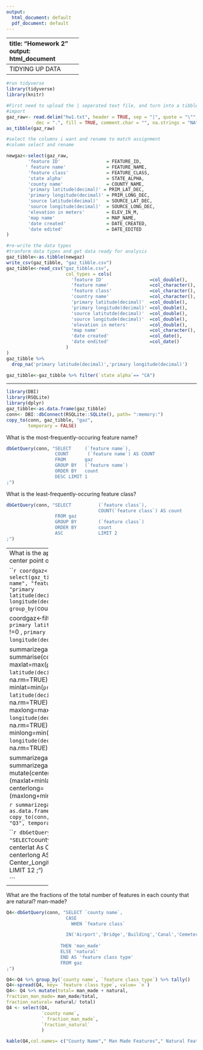 ```yaml
---
output:
  html_document: default
  pdf_document: default
---
```

-----
title: "Homework 2"
output: html_document
--------------------------
TIDYING UP DATA
--------------------------

```r
#run tidyverse
library(tidyverse)
library(knitr)
```


```r
#First need to upload the | seperated text file, and turn into a tibble
#import
gaz_raw<- read.delim("hw1.txt", header = TRUE, sep = "|", quote = "\"",
           dec = ".", fill = TRUE, comment.char = "", na.strings = "NA")
as_tibble(gaz_raw)
```


```r
#select the columns i want and rename to match assignment
#column select and rename 

newgaz<-select(gaz_raw,
        'feature ID'                 = FEATURE_ID,
       ' feature name'               = FEATURE_NAME,
        'feature class'              = FEATURE_CLASS,
        'state alpha'                = STATE_ALPHA,
        'county name'                = COUNTY_NAME,
        'primary latitude(decimal)' = PRIM_LAT_DEC,
        'primary longitude(decimal)' = PRIM_LONG_DEC,
        'source latitude(decimal)'   = SOURCE_LAT_DEC,
        'source longitude(decimal)'  = SOURCE_LONG_DEC,
        'elevation in meters'        = ELEV_IN_M,
        'map name'                   = MAP_NAME,
        'date created'               = DATE_CREATED,
        'date edited'                = DATE_EDITED
)

```


```r
#re-write the data types
#tranform data types and get data ready for analysis
gaz_tibble<-as.tibble(newgaz)
write_csv(gaz_tibble, "gaz_tibble.csv")
gaz_tibble<-read_csv("gaz_tibble.csv",
                      col_types = cols( 
                        'feature ID'                 =col_double(),
                        'feature name'               =col_character(),
                        'feature class'              =col_character(),
                        'country name'               =col_character(),
                        'primary latitude(decimal)'  =col_double(),
                        'primary longitude(decimal)' =col_double(),
                        'source latitutde(decimal)'  =col_double(),
                        'source longitude(decimal)'  =col_double(),
                        'elevation in meters'        =col_double(),
                        'map name'                   =col_character(),
                        'date created'               =col_date(),
                        'date endited'               =col_date()
                      )
)
gaz_tibble %>% 
  drop_na('primary latitude(decimal)','primary longitude(decimal)')

gaz_tibble<-gaz_tibble %>% filter(`state alpha`== "CA")

```
-------------

```r
library(DBI)
library(RSQLite)
library(dplyr)
gaz_tibble<-as.data.frame(gaz_tibble)
conn<- DBI::dbConnect(RSQLite::SQLite(), path= ":memory:")
copy_to(conn, gaz_tibble, "gaz",
        temporary = FALSE)
```

What is the most-frequently-occuring feature name?
```r
dbGetQuery(conn, "SELECT     (`feature name`), 
                  COUNT       (`feature name`) AS COUNT 
                  FROM       gaz 
                  GROUP BY   (`feature name`) 
                  ORDER BY   count 
                  DESC LIMIT 1
;") 

```
What is the least-frequently-occuring feature class?
```r
dbGetQuery(conn, "SELECT          (`feature class`),
                                  COUNT(`feature class`) AS count 
                  FROM gaz 
                  GROUP BY        (`feature class`) 
                  ORDER BY        count 
                  ASC             LIMIT 2
;")
```
---------------
What is the approximate center point of each county?

```r
coordgaz<- select(gaz_tibble, "county name", "feature class" , "primary latitude(decimal)","primary longitude(decimal)") %>% group_by(`county name`) 

coordgaz<-filter(coordgaz, `primary latitude(decimal)` !=0 , `primary longitude(decimal)` !=0)

summarizegaz<-summarise(coordgaz,
    maxlat=max(`primary latitude(decimal)`, na.rm=TRUE),
    minlat=min(`primary latitude(decimal)`, na.rm=TRUE), 
    maxlong=max(`primary longitude(decimal)`, na.rm=TRUE),
    minlong=min(`primary longitude(decimal)`, na.rm=TRUE))

summarizegaz<-summarizegaz %>% 
mutate(centerlat=(maxlat+minlat)/2, 
      centerlong=(maxlong+minlong)/2
)
```

```r
summarizegaz<-as.data.frame(summarizegaz)
copy_to(conn, summarizegaz, "Q3",
        temporary = FALSE)
```

```r

dbGetQuery(conn, "SELECT `county name`,
                          centerlat As Center_Latitude, 
                          centerlong AS Center_Longitude 
                 FROM Q3 
                 LIMIT 12
;")

```

---------------------
What are the fractions of the total number of features in each county that are natural? man-made?

```r

Q4<-dbGetQuery(conn, "SELECT `county name`,
                      CASE
                        WHEN `feature class`          

                      IN('Airport','Bridge','Building','Canal','Cemetery','Census','Church','Civil','Crossing','Dam','Harbor','Hospital','Locale','Military','Mine','Oilfield','Park','Pillar','Populated Place','Post Office','Reserve','Reservoir','School','Tower','Trail','Tunnel','Well')
                    
                    THEN 'man_made'
                    ELSE 'natural'
                    END AS 'feature class type'
                    FROM gaz
;")

Q4<-Q4 %>% group_by(`county name`, `feature class type`) %>% tally() 
Q4<-spread(Q4, key= `feature class type`, value= `n`)
Q4<- Q4 %>% mutate(total= man_made + natural,
fraction_man_made= man_made/total,
fraction_natural= natural/ total)
Q4 <- select(Q4,
             `county name`,
             ` fraction_man_made`,
             `fraction_natural`
             )

kable(Q4,col.names= c("County Name"," Man Made Features"," Natural Features"),caption= "Fraction of Man Made and Natural Features", align = 'c' )


```


